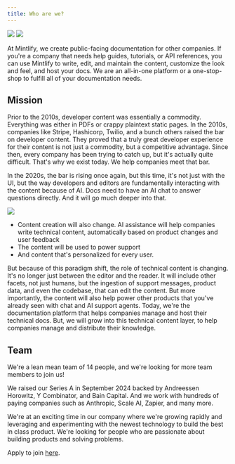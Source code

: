 ```yaml
---
title: Who are we?
---
```


<img className="block dark:hidden" src="/hero/hero.png" />
<img className="hidden dark:block" src="/hero/hero-dark.png" />

At Mintlify, we create public-facing documentation for other companies.
If you're a company that needs help guides, tutorials, or API references, you can use Mintlify to write,
edit, and maintain the content, customize the look and feel, and host your docs.
We are an all-in-one platform or a one-stop-shop to fulfill all of your documentation needs.

## Mission

Prior to the 2010s, developer content was essentially a commodity. Everything was either in PDFs or crappy plaintext static pages.
In the 2010s, companies like Stripe, Hashicorp, Twilio, and a bunch others raised the bar on developer content.
They proved that a truly great developer experience for their content is not just a commodity, but a competitive advantage.
Since then, every company has been trying to catch up, but it's actually quite difficult.
That's why we exist today. We help companies meet that bar.

In the 2020s, the bar is rising once again, but this time, it's not just with the UI, but the way developers and editors are fundamentally interacting with the content because of AI.
Docs need to have an AI chat to answer questions directly. And it will go much deeper into that.

<img src="/images/mission.png" />

- Content creation will also change. AI assistance will help companies write technical content, automatically based on product changes and user feedback
- The content will be used to power support
- And content that's personalized for every user.

But because of this paradigm shift, the role of technical content is changing.
It's no longer just between the editor and the reader. It will include other facets, not just humans, but the ingestion of support messages, product data, and even the codebase, that can edit the content.
But more importantly, the content will also help power other products that you've already seen with chat and AI support agents.
Today, we're the documentation platform that helps companies manage and host their technical docs.
But, we will grow into this technical content layer, to help companies manage and distribute their knowledge.

## Team

We're a lean mean team of 14 people, and we're looking for more team members to join us!

We raised our Series A in September 2024 backed by Andreessen Horowitz, Y Combinator, and Bain Capital.
And we work with hundreds of paying companies such as Anthropic, Scale AI, Zapier, and many more.

We're at an exciting time in our company where we're growing rapidly and leveraging and experimenting
with the newest technology to build the best in class product. We're looking for people who are passionate about building products and solving problems.

Apply to join [here](https://mintlify.com/careers).
